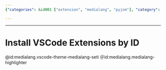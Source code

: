 ```yaml
---
{"categories": &id001 ["extension", "medialang", "pyjom"], "category": "Visual Studio Code", "date": "2022-03-31 06:07:54", "description": "This article provides detailed instructions on how to install two Visual Studio Code extensions, namely 'medialang.vscode-theme-medialang-seti' and 'medialang.medialang-highlighter', by using their respective IDs.", "tags": *id001, "title": "Install VSCode Extensions by ID"}

---
```


------

# Install VSCode Extensions by ID

@id:medialang.vscode-theme-medialang-seti
＠id:medialang.medialang-highlighter

